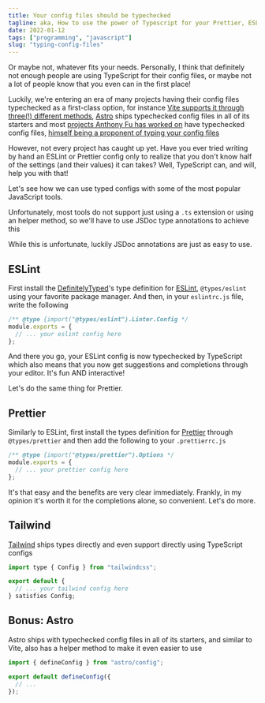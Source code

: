 ```yaml
---
title: Your config files should be typechecked
tagline: aka, How to use the power of Typescript for your Prettier, ESLint and other config files
date: 2022-01-12
tags: ["programming", "javascript"]
slug: "typing-config-files"
---
```


Or maybe not, whatever fits your needs. Personally, I think that definitely not enough people are using TypeScript for their config files, or maybe not a lot of people know that you even can in the first place!

Luckily, we're entering an era of many projects having their config files typechecked as a first-class option, for instance [Vite supports it through three(!) different methods](https://vitejs.dev/config/#config-intellisense), [Astro](https://astro.build) ships typechecked config files in all of its starters and most [projects Anthony Fu has worked on](https://antfu.me/projects) have typechecked config files, [himself being a proponent of typing your config files](https://antfu.me/notes#type-your-config)

However, not every project has caught up yet. Have you ever tried writing by hand an ESLint or Prettier config only to realize that you don't know half of the settings (and their values) it can takes? Well, TypeScript can, and will, help you with that!

Let's see how we can use typed configs with some of the most popular JavaScript tools.

<Blocknote title="On .ts config files and helper methods">

Unfortunately, most tools do not support just using a `.ts` extension or using an helper method, so we'll have to use JSDoc type annotations to achieve this

While this is unfortunate, luckily JSDoc annotations are just as easy to use.

</Blocknote>

## ESLint

First install the [DefinitelyTyped](https://github.com/DefinitelyTyped/DefinitelyTyped)'s type definition for [ESLint](https://eslint.org/), `@types/eslint` using your favorite package manager. And then, in your `eslintrc.js` file, write the following

```js title="eslintrc.cjs"
/** @type {import("@types/eslint").Linter.Config */
module.exports = {
  // ... your eslint config here
};
```

And there you go, your ESLint config is now typechecked by TypeScript which also means that you now get suggestions and completions through your editor. It's fun AND interactive!

Let's do the same thing for Prettier.

## Prettier

Similarly to ESLint, first install the types definition for [Prettier](https://prettier.io/) through `@types/prettier` and then add the following to your `.prettierrc.js`

```js title=".prettierrc.cjs"
/** @type {import("@types/prettier").Options */
module.exports = {
  // ... your prettier config here
};
```

It's that easy and the benefits are very clear immediately. Frankly, in my opinion it's worth it for the completions alone, so convenient. Let's do more.

## Tailwind

[Tailwind](https://tailwindcss.com/) ships types directly and even support directly using TypeScript configs

```js title="tailwind.config.ts"
import type { Config } from "tailwindcss";

export default {
  // ... your tailwind config here
} satisfies Config;
```

## Bonus: Astro

Astro ships with typechecked config files in all of its starters, and similar to Vite, also has a helper method to make it even easier to use

```ts title="astro.config.ts"
import { defineConfig } from "astro/config";

export default defineConfig({
  // ...
});
```
